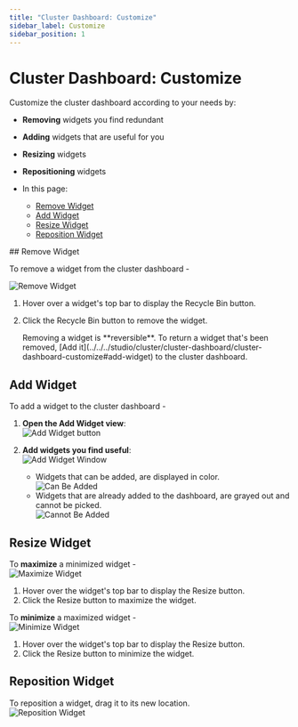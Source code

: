 ```yaml
---
title: "Cluster Dashboard: Customize"
sidebar_label: Customize
sidebar_position: 1
---
```



# Cluster Dashboard: Customize
<Admonition type="note" title="Note">

Customize the cluster dashboard according to your needs by:  

* **Removing** widgets you find redundant  
* **Adding** widgets that are useful for you  
* **Resizing** widgets  
* **Repositioning** widgets  

* In this page:  
  * [Remove Widget](../../../studio/cluster/cluster-dashboard/cluster-dashboard-customize#remove-widget)  
  * [Add Widget](../../../studio/cluster/cluster-dashboard/cluster-dashboard-customize#add-widget)  
  * [Resize Widget](../../../studio/cluster/cluster-dashboard/cluster-dashboard-customize#resize-widget)  
  * [Reposition Widget](../../../studio/cluster/cluster-dashboard/cluster-dashboard-customize#reposition-widget)  
</Admonition>
## Remove Widget

To remove a widget from the cluster dashboard -  

![Remove Widget](./assets/cluster-dashboard-04-remove-widget.png)

1. Hover over a widget's top bar to display the Recycle Bin button.  
2. Click the Recycle Bin button to remove the widget.  

    <Admonition type="info" title="Info">
     Removing a widget is **reversible**.  
     To return a widget that's been removed, [Add it](../../../studio/cluster/cluster-dashboard/cluster-dashboard-customize#add-widget) 
     to the cluster dashboard.  
    </Admonition>



## Add Widget

To add a widget to the cluster dashboard -  

1. **Open the Add Widget view**:  
   ![Add Widget button](./assets/cluster-dashboard-05_1-add-widget-control.png)

2. **Add widgets you find useful**:  
   ![Add Widget Window](./assets/cluster-dashboard-05_2-add-widget-window.png)
    * Widgets that can be added, are displayed in color.  
      ![Can Be Added](./assets/cluster-dashboard-05_3-add-widget-pickable.png)
    * Widgets that are already added to the dashboard, are grayed out and cannot be picked.  
      ![Cannot Be Added](./assets/cluster-dashboard-05_4-add-widget-unpickable.png)



## Resize Widget

To **maximize** a minimized widget -  
![Maximize Widget](./assets/cluster-dashboard-06-resize-widget-max.png)

1. Hover over the widget's top bar to display the Resize button.  
2. Click the Resize button to maximize the widget.  

To **minimize** a maximized widget -  
![Minimize Widget](./assets/cluster-dashboard-07-resize-widget-min.png)

1. Hover over the widget's top bar to display the Resize button.  
2. Click the Resize button to minimize the widget.  



## Reposition Widget

To reposition a widget, drag it to its new location.  
![Reposition Widget](./assets/cluster-dashboard-08-drag-widget.png)



